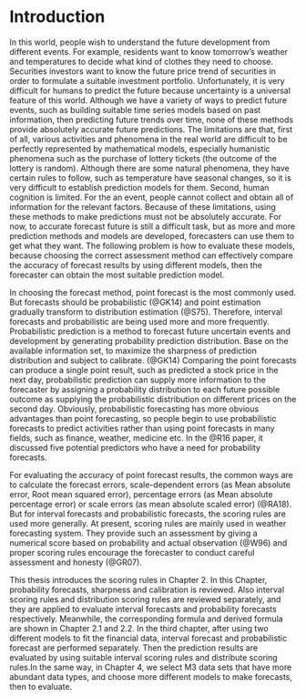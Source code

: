 # Introduction {#ch:intro}

In this world, people wish to understand the future development from different events. For example, residents want to know tomorrow’s weather and temperatures to decide what kind of clothes they need to choose. Securities investors want to know the future price trend of securities in order to formulate a suitable investment portfolio. Unfortunately, it is very difficult for humans to predict the future because uncertainty is a universal feature of this world. Although we have a variety of ways to predict future events, such as building suitable time series models based on past information, then predicting future trends over time, none of these methods provide absolutely accurate future predictions. The limitations are that, first of all, various activities and phenomena in the real world are difficult to be perfectly represented by mathematical models, especially humanistic phenomena such as the purchase of lottery tickets (the outcome of the lottery is random). Although there are some natural phenomena, they have certain rules to follow, such as temperature have seasonal changes, so it is very difficult to establish prediction models for them. Second, human cognition is limited. For the an event, people cannot collect and obtain all of information for the relevant factors. Because of these limitations, using these methods to make predictions must not be absolutely accurate. For now, to accurate forecast future is still a difficult task, but as more and more prediction methods and models are developed, forecasters can use them to get what they want. The following problem is how to evaluate these models, because choosing the correct assessment method can effectively compare the accuracy of forecast results by using different models, then the forecaster can obtain the most suitable prediction model.

In choosing the forecast method, point forecast is the most commonly used. But forecasts should be probabilistic (@GK14) and point estimation gradually transform to distribution estimation (@S75). Therefore, interval forecasts and probabilistic are being used more and more frequently. Probabilistic prediction is a method to forecast future uncertain events and development by generating probability prediction distribution. Base on the available information set, to maximize the sharpness of prediction distribution and subject to calibrate. (@GK14) Comparing the point forecasts can produce a single point result, such as predicted a stock price in the next day, probabilistic prediction can supply more information to the forecaster by assigning a probability distribution to each future possible outcome as supplying the probabilistic distribution on different prices on the second day. Obviously, probabilistic forecasting has more obvious advantages than point forecasting, so people begin to use probabilistic forecasts to predict activities rather than using point forecasts in many fields, such as finance, weather, medicine etc. In the @R16 paper, it discussed five potential predictors who have a need for probability forecasts.

For evaluating the accuracy of point forecast results, the common ways are to calculate the forecast errors, scale-dependent errors (as Mean absolute error, Root mean squared error), percentage errors (as Mean absolute percentage error) or scale errors (as mean absolute scaled error) (@RA18). But for interval forecasts and probabilistic forecasts, the scoring rules are used more generally. At present, scoring rules are mainly used in weather forecasting system. They provide such an assessment by giving a numerical score based on probability and actual observation (@W96) and proper scoring rules encourage the forecaster to conduct careful assessment and honesty (@GR07). 

This thesis introduces the scoring rules in Chapter 2. In this Chapter, probability forecasts, sharpness and calibration is reviewed. Also interval scoring rules and distribution scoring rules are reviewed separately, and they are applied to evaluate interval forecasts and probability forecasts respectively. Meanwhile, the corresponding formula and derived formula are shown in Chapter 2.1 and 2.2. In the third chapter, after using two different models to fit the financial data, interval forecast and probabilistic forecast are performed separately. Then the prediction results are evaluated by using suitable interval scoring rules and distribute scoring rules.In the same way, in Chapter 4, we select M3 data sets that have more abundant data types, and choose more different models to make forecasts, then to evaluate. 




